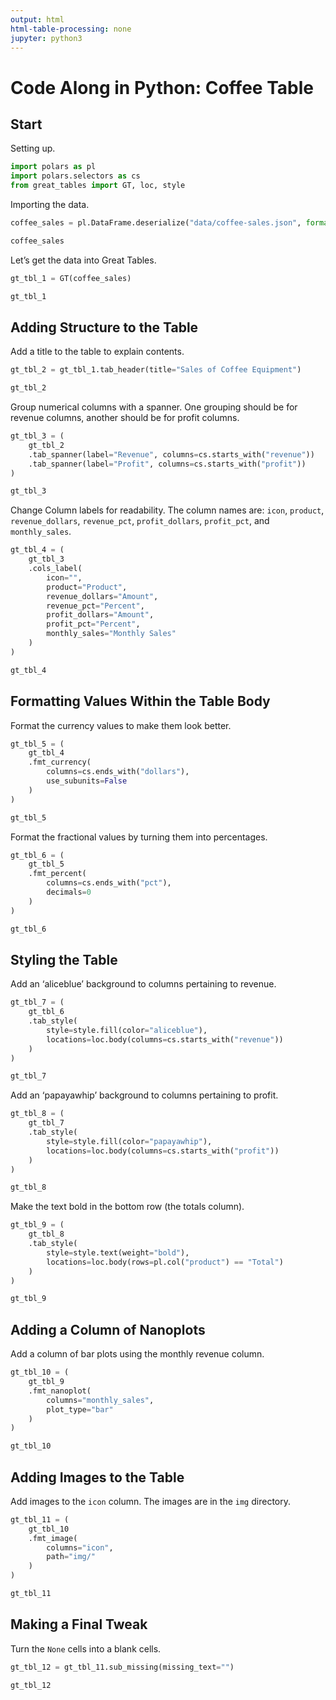 ```yaml
---
output: html
html-table-processing: none
jupyter: python3
---
```


# Code Along in Python: Coffee Table

## Start

Setting up.

```python
import polars as pl
import polars.selectors as cs
from great_tables import GT, loc, style
```

Importing the data.

```python
coffee_sales = pl.DataFrame.deserialize("data/coffee-sales.json", format="json")

coffee_sales
```

Let's get the data into Great Tables.

```python
gt_tbl_1 = GT(coffee_sales)

gt_tbl_1
```

## Adding Structure to the Table

Add a title to the table to explain contents.

```python
gt_tbl_2 = gt_tbl_1.tab_header(title="Sales of Coffee Equipment")

gt_tbl_2
```

Group numerical columns with a spanner. One grouping should be for revenue columns, another should be for profit columns.

```python
gt_tbl_3 = (
    gt_tbl_2
    .tab_spanner(label="Revenue", columns=cs.starts_with("revenue"))
    .tab_spanner(label="Profit", columns=cs.starts_with("profit")) 
)

gt_tbl_3
```

Change Column labels for readability. The column names are:
`icon`, `product`, `revenue_dollars`, `revenue_pct`, `profit_dollars`, `profit_pct`, and `monthly_sales`.

```python
gt_tbl_4 = (
    gt_tbl_3
    .cols_label(
        icon="",
        product="Product",
        revenue_dollars="Amount",
        revenue_pct="Percent",
        profit_dollars="Amount",
        profit_pct="Percent",
        monthly_sales="Monthly Sales"
    )
)

gt_tbl_4
```

## Formatting Values Within the Table Body

Format the currency values to make them look better.

```python
gt_tbl_5 = (
    gt_tbl_4
    .fmt_currency(
        columns=cs.ends_with("dollars"),
        use_subunits=False
    )
)

gt_tbl_5
```

Format the fractional values by turning them into percentages.

```python
gt_tbl_6 = (
    gt_tbl_5
    .fmt_percent(
        columns=cs.ends_with("pct"),
        decimals=0
    )
)

gt_tbl_6
```

## Styling the Table

Add an 'aliceblue' background to columns pertaining to revenue.

```python
gt_tbl_7 = (
    gt_tbl_6
    .tab_style(
        style=style.fill(color="aliceblue"),
        locations=loc.body(columns=cs.starts_with("revenue"))
    )
)

gt_tbl_7
```

Add an 'papayawhip' background to columns pertaining to profit.

```python
gt_tbl_8 = (
    gt_tbl_7
    .tab_style(
        style=style.fill(color="papayawhip"),
        locations=loc.body(columns=cs.starts_with("profit"))
    )
)

gt_tbl_8
```

Make the text bold in the bottom row (the totals column).

```python
gt_tbl_9 = (
    gt_tbl_8
    .tab_style(
        style=style.text(weight="bold"),
        locations=loc.body(rows=pl.col("product") == "Total")
    )
)

gt_tbl_9
```

## Adding a Column of Nanoplots

Add a column of bar plots using the monthly revenue column.

```python
gt_tbl_10 = (
    gt_tbl_9
    .fmt_nanoplot(
        columns="monthly_sales",
        plot_type="bar"
    )
)

gt_tbl_10
```

## Adding Images to the Table

Add images to the `icon` column. The images are in the `img` directory.

```python
gt_tbl_11 = (
    gt_tbl_10
    .fmt_image(
        columns="icon",
        path="img/"
    )
)

gt_tbl_11
```

## Making a Final Tweak

Turn the `None` cells into a blank cells.

```python
gt_tbl_12 = gt_tbl_11.sub_missing(missing_text="")

gt_tbl_12
```
